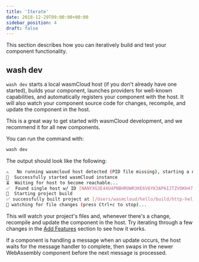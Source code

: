 ```yaml
---
title: 'Iterate'
date: 2018-12-29T09:00:00+00:00
sidebar_position: 4
draft: false
---
```


This section describes how you can iteratively build and test your component functionality.

## wash dev

`wash dev` starts a local wasmCloud host (if you don't already have one started), builds your component, launches providers for well-known capabilities, and automatically registers your component with the host. It will also watch your component source code for
changes, recompile, and update the component in the host.

This is a great way to get started with wasmCloud development, and we recommend it for all new
components.

You can run the command with:

```bash
wash dev
```

The output should look like the following:

```bash
⚠️   No running wasmcloud host detected (PID file missing), starting a new host...
🔧  Successfully started wasmCloud instance
⏳  Waiting for host to become reachable...
✅  Found single host w/ ID [NANYXG3E44U4PNBHROWR3KE6V6YK3AP6IJTZVOKH47MGHQJM7ICHG6HK]
🚧  Starting project build
✅ successfully built project at [/Users/wasmcloud/hello/build/http-hello-world_s.wasm]
👀 watching for file changes (press Ctrl+c to stop)...
```

This will watch your project's files and, whenever there's a change, recompile and update the component in the host. Try iterating through a few changes in the [Add Features](/docs/tour/add-features/) section to see how it works.

If a component is handling a message when an update occurs, the host waits for the message handler to complete, then swaps in the newer WebAssembly component before the next message is processed.

